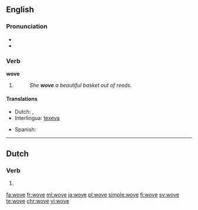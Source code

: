 {{also|weaved}}
==English==

===Pronunciation===
* {{IPA|/ˈwəʊv/}}
* {{rhymes|əʊv}}

===Verb===
'''wove'''

# {{en-simple past of|weave}}
#: ''She '''wove''' a beautiful basket out of reeds.''

====Translations====
{{trans-top|simple past of ''to weave''}}
* Dutch: {{t+|nl|weefde}}, {{t+|nl|weefden}}
* Interlingua: [[texeva]]
{{trans-mid}}
* Spanish: {{t-|es|tejía}}
{{trans-bottom}}

----

==Dutch==

===Verb===
{{head|nl}}

# {{nl-verb form of|n=sg|t=past|m=subj|wuiven}}

[[fa:wove]]
[[fr:wove]]
[[ml:wove]]
[[ja:wove]]
[[pl:wove]]
[[simple:wove]]
[[fi:wove]]
[[sv:wove]]
[[te:wove]]
[[chr:wove]]
[[vi:wove]]